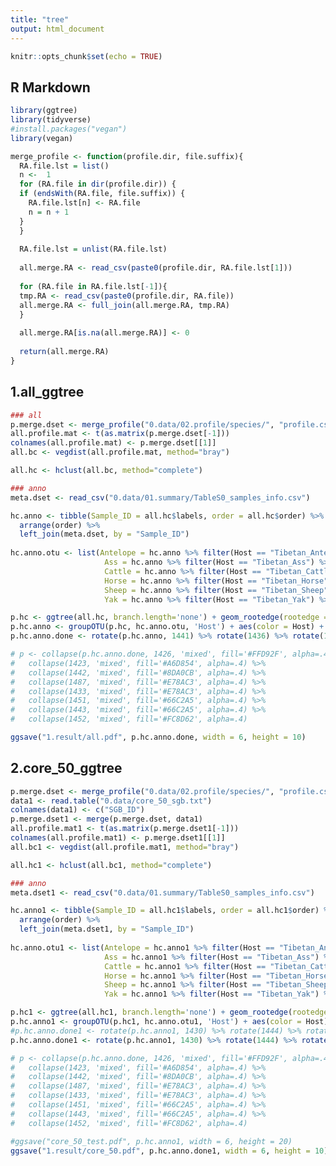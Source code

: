 ```yaml
---
title: "tree"
output: html_document
---
```


```r
knitr::opts_chunk$set(echo = TRUE)
```

## R Markdown

```r
library(ggtree)
library(tidyverse)
#install.packages("vegan")
library(vegan)

merge_profile <- function(profile.dir, file.suffix){
  RA.file.lst = list()
  n <-  1
  for (RA.file in dir(profile.dir)) {
  if (endsWith(RA.file, file.suffix)) {
    RA.file.lst[n] <- RA.file
    n = n + 1
  }
  }
  
  RA.file.lst = unlist(RA.file.lst)
  
  all.merge.RA <- read_csv(paste0(profile.dir, RA.file.lst[1]))
  
  for (RA.file in RA.file.lst[-1]){
  tmp.RA <- read_csv(paste0(profile.dir, RA.file))
  all.merge.RA <- full_join(all.merge.RA, tmp.RA)
  }
  
  all.merge.RA[is.na(all.merge.RA)] <- 0 
  
  return(all.merge.RA)
}
```

## 1.all_ggtree

```r
### all
p.merge.dset <- merge_profile("0.data/02.profile/species/", "profile.csv")
all.profile.mat <- t(as.matrix(p.merge.dset[-1]))
colnames(all.profile.mat) <- p.merge.dset[[1]]
all.bc <- vegdist(all.profile.mat, method="bray")

all.hc <- hclust(all.bc, method="complete")

### anno
meta.dset <- read_csv("0.data/01.summary/TableS0_samples_info.csv")

hc.anno <- tibble(Sample_ID = all.hc$labels, order = all.hc$order) %>%
  arrange(order) %>%
  left_join(meta.dset, by = "Sample_ID")
  
hc.anno.otu <- list(Antelope = hc.anno %>% filter(Host == "Tibetan_Antelope") %>% .$Sample_ID,
                     Ass = hc.anno %>% filter(Host == "Tibetan_Ass") %>% .$Sample_ID,
                     Cattle = hc.anno %>% filter(Host == "Tibetan_Cattle") %>% .$Sample_ID,
                     Horse = hc.anno %>% filter(Host == "Tibetan_Horse") %>% .$Sample_ID,
                     Sheep = hc.anno %>% filter(Host == "Tibetan_Sheep") %>% .$Sample_ID,
                     Yak = hc.anno %>% filter(Host == "Tibetan_Yak") %>% .$Sample_ID)

p.hc <- ggtree(all.hc, branch.length='none') + geom_rootedge(rootedge = 0.5)
p.hc.anno <- groupOTU(p.hc, hc.anno.otu, 'Host') + aes(color = Host) + scale_color_manual("Host", values = c("#0000CD", "#DC143B", "#00FF00", "#FF99FF", "#33FFCC", "#336600"))# + geom_label(aes(label=node))
p.hc.anno.done <- rotate(p.hc.anno, 1441) %>% rotate(1436) %>% rotate(1434) %>% rotate(1417) %>% rotate(1414)

# p <- collapse(p.hc.anno.done, 1426, 'mixed', fill='#FFD92F', alpha=.4) %>%
#   collapse(1423, 'mixed', fill='#A6D854', alpha=.4) %>%
#   collapse(1442, 'mixed', fill='#8DA0CB', alpha=.4) %>%
#   collapse(1487, 'mixed', fill='#E78AC3', alpha=.4) %>%
#   collapse(1433, 'mixed', fill='#E78AC3', alpha=.4) %>%
#   collapse(1451, 'mixed', fill='#66C2A5', alpha=.4) %>%
#   collapse(1443, 'mixed', fill='#66C2A5', alpha=.4) %>%
#   collapse(1452, 'mixed', fill='#FC8D62', alpha=.4)

ggsave("1.result/all.pdf", p.hc.anno.done, width = 6, height = 10)
```


## 2.core_50_ggtree

```r
p.merge.dset <- merge_profile("0.data/02.profile/species/", "profile.csv")
data1 <- read.table("0.data/core_50_sgb.txt")
colnames(data1) <- c("SGB_ID")
p.merge.dset1 <- merge(p.merge.dset, data1)
all.profile.mat1 <- t(as.matrix(p.merge.dset1[-1]))
colnames(all.profile.mat1) <- p.merge.dset1[[1]]
all.bc1 <- vegdist(all.profile.mat1, method="bray")

all.hc1 <- hclust(all.bc1, method="complete")

### anno
meta.dset1 <- read_csv("0.data/01.summary/TableS0_samples_info.csv")

hc.anno1 <- tibble(Sample_ID = all.hc1$labels, order = all.hc1$order) %>%
  arrange(order) %>%
  left_join(meta.dset1, by = "Sample_ID")
  
hc.anno.otu1 <- list(Antelope = hc.anno1 %>% filter(Host == "Tibetan_Antelope") %>% .$Sample_ID,
                     Ass = hc.anno1 %>% filter(Host == "Tibetan_Ass") %>% .$Sample_ID,
                     Cattle = hc.anno1 %>% filter(Host == "Tibetan_Cattle") %>% .$Sample_ID,
                     Horse = hc.anno1 %>% filter(Host == "Tibetan_Horse") %>% .$Sample_ID,
                     Sheep = hc.anno1 %>% filter(Host == "Tibetan_Sheep") %>% .$Sample_ID,
                     Yak = hc.anno1 %>% filter(Host == "Tibetan_Yak") %>% .$Sample_ID)

p.hc1 <- ggtree(all.hc1, branch.length='none') + geom_rootedge(rootedge = 0.5)
p.hc.anno1 <- groupOTU(p.hc1, hc.anno.otu1, 'Host') + aes(color = Host) + scale_color_manual("Host", values = c("#0000CD", "#DC143B", "#00FF00", "#FF99FF", "#33FFCC", "#336600")) #+ geom_label(aes(label=node))
#p.hc.anno.done1 <- rotate(p.hc.anno1, 1430) %>% rotate(1444) %>% rotate(1436) %>% rotate(1413) %>% rotate(1415) %>% rotate(1420) %>% rotate(1419)
p.hc.anno.done1 <- rotate(p.hc.anno1, 1430) %>% rotate(1444) %>% rotate(1436) %>% rotate(1414) %>% rotate(1415) 

# p <- collapse(p.hc.anno.done, 1426, 'mixed', fill='#FFD92F', alpha=.4) %>%
#   collapse(1423, 'mixed', fill='#A6D854', alpha=.4) %>%
#   collapse(1442, 'mixed', fill='#8DA0CB', alpha=.4) %>%
#   collapse(1487, 'mixed', fill='#E78AC3', alpha=.4) %>%
#   collapse(1433, 'mixed', fill='#E78AC3', alpha=.4) %>%
#   collapse(1451, 'mixed', fill='#66C2A5', alpha=.4) %>%
#   collapse(1443, 'mixed', fill='#66C2A5', alpha=.4) %>%
#   collapse(1452, 'mixed', fill='#FC8D62', alpha=.4)

#ggsave("core_50_test.pdf", p.hc.anno1, width = 6, height = 20)
ggsave("1.result/core_50.pdf", p.hc.anno.done1, width = 6, height = 10)
```